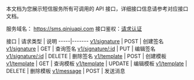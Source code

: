 本文档为您展示短信服务所有可调用的 API 接口，详细接口信息请参考对应接口文档。

服务域名： https://sms.qiniuapi.com
接口鉴权：[请求认证](/sms/api/5842/sms-api-authentication)

接口 | 请求类型 |  说明
-----|-------
[v1/signature](/sms/api/5844/sms-api-create-signature) | POST | 创建签名
[v1/signature](/sms/api/5889/sms-api-query-signature) | GET | 查询签名
[v1/signature/:id](/sms/api/5890/sms-api-edit-signature) | PUT | 编辑签名
[v1/signature/:id](/sms/api/5891/sms-api-delete-signature) | DELETE | 删除签名
[v1/template](/sms/api/5893/sms-api-create-template) | POST | 创建模板
[v1/template](/sms/api/5894/sms-api-query-template) | GET | 查询模板
[v1/template](/sms/api/5895/sms-api-edit-template) | UPDATE | 编辑模板
[v1/template](/sms/api/5896/sms-api-delete-template) | DELETE | 删除模板
[v1/message](/sms/api/5897/sms-api-send-message) | POST | 发送消息